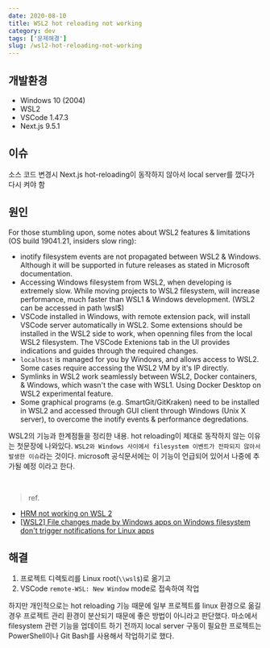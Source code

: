 ```yaml
---
date: 2020-08-10
title: WSL2 hot reloading not working
category: dev
tags: ['문제해결']
slug: /wsl2-hot-reloading-not-working
---
```


## 개발환경

- Windows 10 (2004)
- WSL2
- VSCode 1.47.3
- Next.js 9.5.1

## 이슈

소스 코드 변경시 Next.js hot-reloading이 동작하지 않아서 local server를 껐다가 다시 켜야 함

## 원인

For those stumbling upon, some notes about WSL2 features & limitations (OS build 19041.21, insiders slow ring):

- inotify filesystem events are not propagated between WSL2 & Windows. Although it will be supported in future releases as stated in Microsoft documentation.
- Accessing Windows filesystem from WSL2, when developing is extremely slow. While moving projects to WSL2 filesystem, will increase performance, much faster than WSL1 & Windows development. (WSL2 can be accessed in path \\wsl\$\)
- VSCode installed in Windows, with remote extension pack, will install VSCode server automatically in WSL2. Some extensions should be installed in the WSL2 side to work, when openning files from the local WSL2 filesystem. The VSCode Extenions tab in the UI provides indications and guides through the required changes.
- `localhost` is managed for you by Windows, and allows access to WSL2. Some cases require accessing the WSL2 VM by it's IP directly.
- Symlinks in WSL2 work seamlessly between WSL2, Docker containers, & Windows, which wasn't the case with WSL1. Using Docker Desktop on WSL2 experimental feature.
- Some graphical programs (e.g. SmartGit/GitKraken) need to be installed in WSL2 and accessed through GUI client through Windows (Unix X server), to overcome the inotify events & performance degredations.

WSL2의 기능과 한계점들을 정리한 내용.
hot reloading이 제대로 동작하지 않는 이유는 첫문장에 나와있다.
`WSL2와 Windows 사이에서 filesystem 이벤트가 전파되지 않아서 발생한 이슈`라는 것이다.
microsoft 공식문서에는 이 기능이 언급되어 있어서 나중에 추가될 예정 이라고 한다.

<br />

> ref.

- [HRM not working on WSL 2](https://github.com/microsoft/WSL/issues/4417)
- [[WSL2] File changes made by Windows apps on Windows filesystem don't trigger notifications for Linux apps](https://github.com/microsoft/WSL/issues/4739)

## 해결

1. 프로젝트 디렉토리를 Linux root(`\\wsl$`)로 옮기고
2. VSCode `remote-WSL: New Window` mode로 접속하여 작업

하지만 개인적으로는 hot reloading 기능 때문에 일부 프로젝트를 linux 환경으로 옮길 경우 프로젝트 관리 환경이 분산되기 때문에 좋은 방법이 아니라고 판단했다.
마소에서 filesystem 관련 기능을 업데이트 하기 전까지 local server 구동이 필요한 프로젝트는 PowerShell이나 Git Bash를 사용해서 작업하기로 했다.
